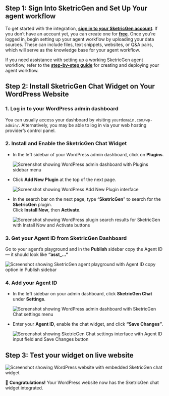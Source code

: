 ## **Step 1: Sign Into SketricGen and Set Up Your agent workflow**

To get started with the integration, **[sign in to your SketricGen account](https://app.sketricgen.ai)**. If you don’t have an account yet, you can create one for **[free](https://app.sketricgen.ai)**. Once you're logged in, begin setting up your agent workflow by uploading your data sources. These can include files, text snippets, websites, or Q&A pairs, which will serve as the knowledge base for your agent workflow.

If you need assistance with setting up a working SketricGen agent workflow, refer to the **[step-by-step guide](https://docs.sketricgen.ai/getting-started/quickstart)** for creating and deploying your agent workflow.

## **Step 2: Install SketricGen Chat Widget on Your WordPress Website**

### 1. Log in to your WordPress admin dashboard

You can usually access your dashboard by visiting `yourdomain.com/wp-admin/`. Alternatively, you may be able to log in via your web hosting provider’s control panel.

### 2. Install and Enable the SketricGen Chat Widget

- In the left sidebar of your WordPress admin dashboard, click on **Plugins**.

  ![Screenshot showing WordPress admin dashboard with Plugins sidebar menu](/images/wordpress/screenshot1.png)

- Click **Add New Plugin** at the top of the next page.

  ![Screenshot showing WordPress Add New Plugin interface](/images/wordpress/screenshot2.png)

- In the search bar on the next page, type “**SketricGen**” to search for the **SketricGen** plugin.  
  Click **Install Now**, then **Activate**.

  ![Screenshot showing WordPress plugin search results for SketricGen with Install Now and Activate buttons](/images/wordpress/screenshot3.png)

### 3. Get your Agent ID from SketricGen Dashboard

Go to your agent’s playground and in the **Publish** sidebar copy the Agent ID — it should look like **“asst_…”**

![Screenshot showing SketricGen agent playground with Agent ID copy option in Publish sidebar](/images/wordpress/screenshot4.png)

### 4. Add your Agent ID

- In the left sidebar on your admin dashboard, click **SketricGen Chat** under **Settings**.

   ![Screenshot showing WordPress admin dashboard with SketricGen Chat settings menu](/images/wordpress/screenshot5.png)

- Enter your **Agent ID**, enable the chat widget, and click **“Save Changes”**.

   ![Screenshot showing SketricGen Chat settings interface with Agent ID input field and Save Changes button](/images/wordpress/screenshot6.png)

## **Step 3: Test your widget on live website**

![Screenshot showing WordPress website with embedded SketricGen chat widget](/images/wordpress/screenshot7.png)

🎉 **Congratulations!** Your WordPress website now has the SketricGen chat widget integrated.
